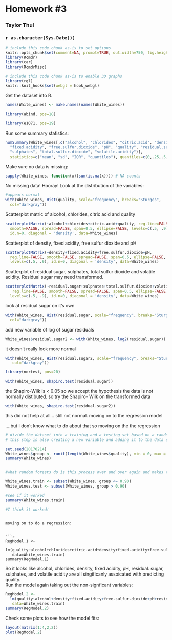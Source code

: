 <!-- R Commander Markdown Template -->

Homework #3
=======================

### Taylor Thul

### `r as.character(Sys.Date())`

```r
# include this code chunk as-is to set options
knitr::opts_chunk$set(comment=NA, prompt=TRUE, out.width=750, fig.height=8, fig.width=8)
library(Rcmdr)
library(car)
library(RcmdrMisc)
```


```r
# include this code chunk as-is to enable 3D graphs
library(rgl)
knitr::knit_hooks$set(webgl = hook_webgl)
```

Get the dataset into R.

```r
names(White_wines) <- make.names(names(White_wines))
```

```r
library(abind, pos=18)
```


```r
library(e1071, pos=19)
```

Run some summary statistics: 

```r
numSummary(White_wines[,c("alcohol", "chlorides", "citric.acid", "density", 
  "fixed.acidity", "free.sulfur.dioxide", "pH", "quality", "residual.sugar", 
  "sulphates", "total.sulfur.dioxide", "volatile.acidity")], 
  statistics=c("mean", "sd", "IQR", "quantiles"), quantiles=c(0,.25,.5,.75,1))
```
Make sure no data is missing:

```r
sapply(White_wines, function(x)(sum(is.na(x)))) # NA counts
```
No missing data! Hooray!
Look at the distribution of the variables:

```r
#appears normal
with(White_wines, Hist(quality, scale="frequency", breaks="Sturges", 
  col="darkgray"))
```

Scatterplot matric of alcohol, chlorides, citric acid and quality
```r
scatterplotMatrix(~alcohol+chlorides+citric.acid+quality, reg.line=FALSE, 
  smooth=FALSE, spread=FALSE, span=0.5, ellipse=FALSE, levels=c(.5, .9), 
  id.n=0, diagonal = 'density', data=White_wines)
```

Scatterplot of density, fixed acidity, free sulfur dioxide and pH

```r
scatterplotMatrix(~density+fixed.acidity+free.sulfur.dioxide+pH, 
  reg.line=FALSE, smooth=FALSE, spread=FALSE, span=0.5, ellipse=FALSE, 
  levels=c(.5, .9), id.n=0, diagonal = 'density', data=White_wines)
```

Scatterplot of residual sugar, sulphates, total sulfur dioxide and volatile acidity.  Residual sugar may need transformed. 

```r
scatterplotMatrix(~residual.sugar+sulphates+total.sulfur.dioxide+volatile.acidity,
   reg.line=FALSE, smooth=FALSE, spread=FALSE, span=0.5, ellipse=FALSE, 
  levels=c(.5, .9), id.n=0, diagonal = 'density', data=White_wines)
```
look at residual sugar on it's own

```r
with(White_wines, Hist(residual.sugar, scale="frequency", breaks="Sturges", 
  col="darkgray"))
```
add new variable of log of sugar residuals
```r
White_wines$residual.sugar2 <- with(White_wines, log2(residual.sugar))
```
it doesn't really look more normal 

```r
with(White_wines, Hist(residual.sugar2, scale="frequency", breaks="Sturges",
   col="darkgray"))
```

```r
library(nortest, pos=20)
```

```r
with(White_wines, shapiro.test(residual.sugar))
```
the Shapiro-Wilk is < 0.05 so we accept the hypothesis the data is not normally distibuted.
so try the Shapiro- Wilk on the transformed data 

```r
with(White_wines, shapiro.test(residual.sugar2))
```
this did not help at all... still not normal.
moving on to the regression model


....but I don't know what to do about that so moving on the the regression
```r
# divide the dataset into a training and a testing set based on a random uniform number on fixed seed, which in this case we are using the date
# this step is also creating a new variable and adding it to the data set which is a distribution of random numbers from 0 to 1 

set.seed(20170214)
White_wines$group <- runif(length(White_wines$quality), min = 0, max = 1)
summary(White_wines)


#what random forests do is this process over and over again and makes the aggregate which might be called bootstrapping?

White_wines.train <- subset(White_wines, group <= 0.90)
White_wines.test <- subset(White_wines, group > 0.90)

#see if it worked
summary(White_wines.train)

#I think it worked! 
```
```

moving on to do a regression:


```r
RegModel.1 <- 
  lm(quality~alcohol+chlorides+citric.acid+density+fixed.acidity+free.sulfur.dioxide+pH+residual.sugar+sulphates+total.sulfur.dioxide+volatile.acidity,
   data=White_wines.train)
summary(RegModel.1)
```
So it looks like alcohol, chlorides, density, fixed acidity, pH, residual. sugar, sulphates, and volatile acidity are all singificanly assoicated with predicting quality.  
Run the model again taking out the non-signficant variables:

```r
RegModel.2 <- 
  lm(quality~alcohol+density+fixed.acidity+free.sulfur.dioxide+pH+residual.sugar+sulphates++volatile.acidity,
   data=White_wines.train)
summary(RegModel.2)
```
Check some plots to see how the model fits:
```r
layout(matrix(1:4,2,2))
plot(RegModel.2)
```



